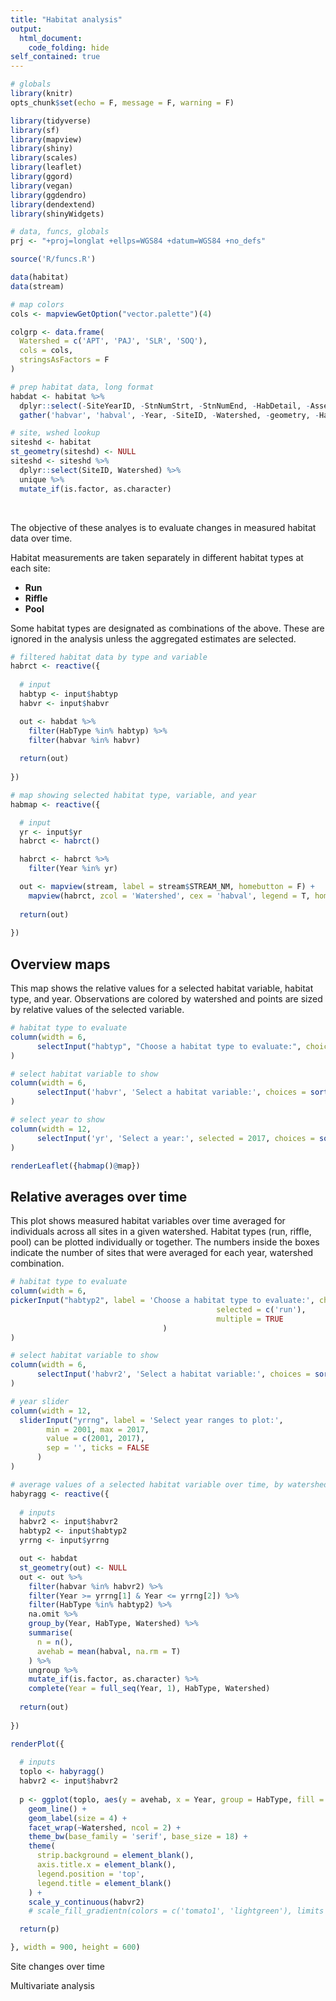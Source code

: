 ```yaml
---
title: "Habitat analysis"
output: 
  html_document:
    code_folding: hide
self_contained: true
---
```


```r
# globals
library(knitr)
opts_chunk$set(echo = F, message = F, warning = F)

library(tidyverse)
library(sf)
library(mapview)
library(shiny)
library(scales)
library(leaflet)
library(ggord)
library(vegan)
library(ggdendro)
library(dendextend)
library(shinyWidgets)

# data, funcs, globals
prj <- "+proj=longlat +ellps=WGS84 +datum=WGS84 +no_defs"

source('R/funcs.R')

data(habitat)
data(stream)

# map colors
cols <- mapviewGetOption("vector.palette")(4)

colgrp <- data.frame(
  Watershed = c('APT', 'PAJ', 'SLR', 'SOQ'), 
  cols = cols, 
  stringsAsFactors = F
)

# prep habitat data, long format 
habdat <- habitat %>% 
  dplyr::select(-SiteYearID, -StnNumStrt, -StnNumEnd, -HabDetail, -AssessDate) %>% 
  gather('habvar', 'habval', -Year, -SiteID, -Watershed, -geometry, -HabType)

# site, wshed lookup
siteshd <- habitat
st_geometry(siteshd) <- NULL
siteshd <- siteshd %>% 
  dplyr::select(SiteID, Watershed) %>% 
  unique %>% 
  mutate_if(is.factor, as.character)
```

<br>

The objective of these analyes is to evaluate changes in measured habitat data over time.  

Habitat measurements are taken separately in different habitat types at each site:

* __Run__
* __Riffle__
* __Pool__

Some habitat types are designated as combinations of the above.  These are ignored in the analysis unless the aggregated estimates are selected.  

```r
# filtered habitat data by type and variable
habrct <- reactive({
  
  # input
  habtyp <- input$habtyp
  habvr <- input$habvr

  out <- habdat %>% 
    filter(HabType %in% habtyp) %>% 
    filter(habvar %in% habvr)
  
  return(out)
  
})

# map showing selected habitat type, variable, and year
habmap <- reactive({

  # input
  yr <- input$yr
  habrct <- habrct()

  habrct <- habrct %>% 
    filter(Year %in% yr)

  out <- mapview(stream, label = stream$STREAM_NM, homebutton = F) +
    mapview(habrct, zcol = 'Watershed', cex = 'habval', legend = T, homebutton = F)
  
  return(out)
  
})
```

## Overview maps

This map shows the relative values for a selected habitat variable, habitat type, and year. Observations are colored by watershed and points are sized by relative values of the selected variable.

```r
# habitat type to evaluate
column(width = 6,
      selectInput("habtyp", "Choose a habitat type to evaluate:", choices = c('run', 'riffle', 'pool'))
)

# select habitat variable to show
column(width = 6,
      selectInput('habvr', 'Select a habitat variable:', choices = sort(unique(habdat$habvar)))
)

# select year to show
column(width = 12,
      selectInput('yr', 'Select a year:', selected = 2017, choices = sort(unique(habdat$Year)))
)
```

```r
renderLeaflet({habmap()@map})
```

## Relative averages over time

This plot shows measured habitat variables over time averaged for individuals across all sites in a given watershed. Habitat types (run, riffle, pool) can be plotted individually or together.  The numbers inside the boxes indicate the number of sites that were averaged for each year, watershed combination.

```r
# habitat type to evaluate
column(width = 6, 
pickerInput("habtyp2", label = 'Choose a habitat type to evaluate:', choices = c('run', 'riffle', 'pool'),
                                              selected = c('run'),
                                              multiple = TRUE
                                  )
)

# select habitat variable to show
column(width = 6,
      selectInput('habvr2', 'Select a habitat variable:', choices = sort(unique(habdat$habvar)))
)

# year slider
column(width = 12, 
  sliderInput("yrrng", label = 'Select year ranges to plot:',  
        min = 2001, max = 2017, 
        value = c(2001, 2017),
        sep = '', ticks = FALSE
      )
)
```

```r
# average values of a selected habitat variable over time, by watershed
habyragg <- reactive({
  
  # inputs
  habvr2 <- input$habvr2
  habtyp2 <- input$habtyp2
  yrrng <- input$yrrng

  out <- habdat
  st_geometry(out) <- NULL
  out <- out %>% 
    filter(habvar %in% habvr2) %>% 
    filter(Year >= yrrng[1] & Year <= yrrng[2]) %>% 
    filter(HabType %in% habtyp2) %>% 
    na.omit %>%
    group_by(Year, HabType, Watershed) %>% 
    summarise(
      n = n(), 
      avehab = mean(habval, na.rm = T)
    ) %>% 
    ungroup %>% 
    mutate_if(is.factor, as.character) %>% 
    complete(Year = full_seq(Year, 1), HabType, Watershed)
  
  return(out)
  
})
```

```r
renderPlot({
  
  # inputs
  toplo <- habyragg()
  habvr2 <- input$habvr2
  
  p <- ggplot(toplo, aes(y = avehab, x = Year, group = HabType, fill = HabType, label = n)) +
    geom_line() +
    geom_label(size = 4) +
    facet_wrap(~Watershed, ncol = 2) +
    theme_bw(base_family = 'serif', base_size = 18) +
    theme(
      strip.background = element_blank(),
      axis.title.x = element_blank(),
      legend.position = 'top', 
      legend.title = element_blank()
    ) +
    scale_y_continuous(habvr2) 
    # scale_fill_gradientn(colors = c('tomato1', 'lightgreen'), limits = c(0, 100))

  return(p)

}, width = 900, height = 600)

```

Site changes over time

Multivariate analysis 


